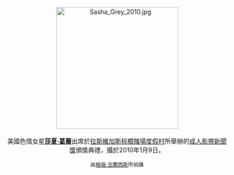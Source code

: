 <center>
[[File:Sasha_Grey_2010.jpg|275px]]
<br><br>
美國色情女星'''[[莎夏·葛蕾|莎夏·葛蕾]]'''出席於[[拉斯維加斯|拉斯維加斯]][[棕櫚賭場度假村|棕櫚賭場度假村]]所舉辦的[[成人影帶新聞獎|成人影帶新聞獎]]頒獎典禮，攝於2010年1月9日。
<p>
<small>由[[:en:User:Toglenn|格倫·法蘭西斯]]所拍攝</small>
</center>